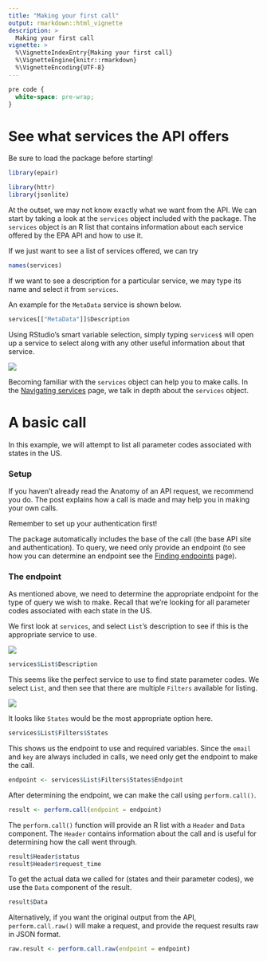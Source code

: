 ```yaml
---
title: "Making your first call"
output: rmarkdown::html_vignette
description: >
  Making your first call
vignette: >
  %\VignetteIndexEntry{Making your first call}
  %\VignetteEngine{knitr::rmarkdown}
  %\VignetteEncoding{UTF-8}
---
```


```css
pre code {
  white-space: pre-wrap;
}
```

# See what services the API offers

Be sure to load the package before starting! 

```r
library(epair)
```

```r
library(httr)
library(jsonlite)
```

At the outset, we may not know exactly what we want from the API. We can start by taking a look at the `services` object included with the package. The `services` object is an R list that contains information about each service offered by the EPA API and how to use it.

If we just want to see a list of services offered, we can try
```r
names(services)
```

If we want to see a description for a particular service, we may type its name and select it from `services`. 

An example for the `MetaData` service is shown below.
```r
services[["MetaData"]]$Description
```
Using RStudio's smart variable selection, simply typing `services$` will open up a service to select along with any other useful information about that service. 

![](img/making_first_call/service_selection.png)

Becoming familiar with the `services` object can help you to make calls.
In the [Navigating services](../../Useful-Features/Services) page, we talk in depth about the `services` object.  

# A basic call

In this example, we will attempt to list all parameter codes associated with states in the US. 

### Setup

If you haven't already read the Anatomy of an API request, we recommend you do. The post explains how a call is made and may help you in making your own calls. 

Remember to set up your authentication first!

The package automatically includes the base of the call (the base API site and authentication). To query, we need only provide an endpoint (to see how you can determine an endpoint see the [Finding endpoints](../../Useful-Features/Endpoints) page). 

### The endpoint

As mentioned above, we need to determine the appropriate endpoint for the type of query we wish to make.
Recall that we're looking for all parameter codes associated with each state in the US.

We first look at `services`, and select `List`'s description to see if this is the appropriate service to use. 

![](img/making_first_call/list_description.png)

```r
services$List$Description
```
This seems like the perfect service to use to find state parameter codes. We select `List`, and then see that there are multiple `Filters` available for listing. 

![](img/making_first_call/list_filters.png)



It looks like `States` would be the most appropriate option here.

```r
services$List$Filters$States
```
This shows us the endpoint to use and required variables. Since the `email` and `key` are always included in calls, we need only get the endpoint to make the call.

```r
endpoint <- services$List$Filters$States$Endpoint
```

After determining the endpoint, we can make the call using `perform.call()`.

```r
result <- perform.call(endpoint = endpoint)
```
The `perform.call()` function will provide an R list with a `Header` and `Data` component. The `Header` contains information about the call and is useful for determining how the call went through. 

```r
result$Header$status
result$Header$request_time
```

To get the actual data we called for (states and their parameter codes), we use the `Data` component of the result.

```r
result$Data
```

Alternatively, if you want the original output from the API, `perform.call.raw()` will make a request, and provide the request results raw in JSON format. 

```r
raw.result <- perform.call.raw(endpoint = endpoint)
```
